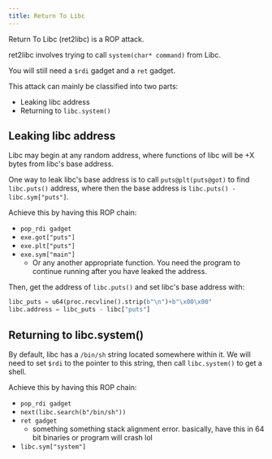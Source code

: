 ```yaml
---
title: Return To Libc
---
```

Return To Libc (ret2libc) is a ROP attack.

ret2libc involves trying to call `system(char* command)` from Libc.

You will still need a `$rdi` gadget and a `ret` gadget.

This attack can mainly be classified into two parts:

- Leaking libc address
- Returning to `libc.system()`

## Leaking libc address
Libc may begin at any random address, where functions of libc will be +X bytes from libc's base address.

One way to leak libc's base address is to call `puts@plt(puts@got)` to find `libc.puts()` address, where then the base address is `libc.puts() - libc.sym["puts"]`.

Achieve this by having this ROP chain:
- `pop_rdi gadget`
- `exe.got["puts"]`
- `exe.plt["puts"]`
- `exe.sym["main"]`
  - Or any another appropriate function. You need the program to continue running after you have leaked the address.

Then, get the address of `libc.puts()` and set libc's base address with:

```python
libc_puts = u64(proc.recvline().strip(b"\n")+b"\x00\x00"
libc.address = libc_puts - libc["puts"]
```

## Returning to libc.system()

By default, libc has a `/bin/sh` string located somewhere within it. We will need to set `$rdi` to the pointer to this string, then call `libc.system()` to get a shell.

Achieve this by having this ROP chain:

- `pop_rdi gadget`
- `next(libc.search(b"/bin/sh"))`
- `ret gadget`
  - something something stack alignment error. basically, have this in 64 bit binaries or program will crash lol
- `libc.sym["system"]`